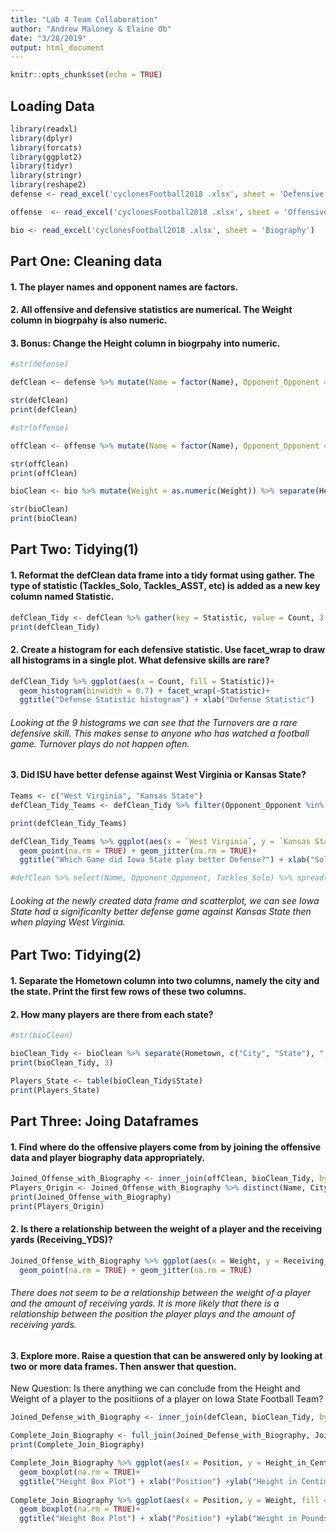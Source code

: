 ```yaml
---
title: "Lab 4 Team Collaboration"
author: "Andrew Maloney & Elaine Ob"
date: "3/28/2019"
output: html_document
---
```


```r
knitr::opts_chunk$set(echo = TRUE)
```

## Loading Data
```r

library(readxl)
library(dplyr) 
library(forcats)
library(ggplot2)
library(tidyr)
library(stringr)
library(reshape2)
defense <- read_excel('cyclonesFootball2018 .xlsx', sheet = 'Defensive')

offense  <- read_excel('cyclonesFootball2018 .xlsx', sheet = 'Offensive')

bio <- read_excel('cyclonesFootball2018 .xlsx', sheet = 'Biography')


```

## Part One: Cleaning data

#### 1. The player names and opponent names are factors.
#### 2. All offensive and defensive statistics are numerical. The Weight column in biogrpahy is also numeric.
#### 3. Bonus: Change the Height column in biogrpahy into numeric.
```r
#str(defense)

defClean <- defense %>% mutate(Name = factor(Name), Opponent_Opponent = factor(Opponent_Opponent)) %>% mutate_at(vars(starts_with("Tack")), list(as.numeric)) %>% mutate_at(vars(starts_with("Turn")), list(as.numeric)) %>% mutate_at(vars(starts_with("Pass")), list(as.numeric))

str(defClean)
print(defClean)

```

```r
#str(offense)

offClean <- offense %>% mutate(Name = factor(Name), Opponent_Opponent = factor(Opponent_Opponent)) %>% mutate_at(vars(starts_with("Rec")), list(as.numeric)) %>% mutate_at(vars(starts_with("Rush")), list(as.numeric)) %>% mutate_at(vars(starts_with("Pass")), list(as.numeric))

str(offClean)
print(offClean)
```

```r

bioClean <- bio %>% mutate(Weight = as.numeric(Weight)) %>% separate(Height, c("Feet", "Inches"), "-", convert = TRUE) %>% mutate(Height_in_Centimeters = ((Feet*12) + Inches)*2.54)

str(bioClean)
print(bioClean)
```


## Part Two: Tidying(1)
#### 1. Reformat the defClean data frame into a tidy format using gather. The type of statistic (Tackles_Solo, Tackles_ASST, etc) is added as a new key column named Statistic.
```r

defClean_Tidy <- defClean %>% gather(key = Statistic, value = Count, 3:11)
print(defClean_Tidy)
```

#### 2. Create a histogram for each defensive statistic. Use facet_wrap to draw all histograms in a single plot. What defensive skills are rare?
```r
defClean_Tidy %>% ggplot(aes(x = Count, fill = Statistic))+ 
  geom_histogram(binwidth = 0.7) + facet_wrap(~Statistic)+
  ggtitle("Defense Statistic histogram") + xlab("Defense Statistic")

```

###### Looking at the 9 histograms we can see that the Turnovers are a rare defensive skill.  This makes sense to anyone who has watched a football game.  Turnover plays do not happen often.

#### 3. Did ISU have better defense against West Virginia or Kansas State?
```r
Teams <- c("West Virginia", "Kansas State")
defClean_Tidy_Teams <- defClean_Tidy %>% filter(Opponent_Opponent %in% Teams) %>% spread(key = Opponent_Opponent, value = Count) %>% filter(Statistic == "Tackles_Solo")

print(defClean_Tidy_Teams)

defClean_Tidy_Teams %>% ggplot(aes(x = `West Virginia`, y = `Kansas State`))+ 
  geom_point(na.rm = TRUE) + geom_jitter(na.rm = TRUE)+ 
  ggtitle("Which Game did Iowa State play better Defense?") + xlab("Solo Tackles againt West Virginia") +ylab("Solo Tackles againt Kansas State")

#defClean %>% select(Name, Opponent_Opponent, Tackles_Solo) %>% spread(Opponent_Opponent, Tackles_Solo) %>% ggplot(aes(x = `West Virginia`, y = `Kansas State`)) + geom_point()
```

###### Looking at the newly created data frame and scatterplot, we can see Iowa State had a significanlty better defense game against Kansas State then when playing West Virginia.  

## Part Two: Tidying(2)
#### 1. Separate the Hometown column into two columns, namely the city and the state. Print the first few rows of these two columns. 

#### 2. How many players are there from each state?
```r
#str(bioClean)

bioClean_Tidy <- bioClean %>% separate(Hometown, c("City", "State"), ",", convert = TRUE )
print(bioClean_Tidy, 3)

Players_State <- table(bioClean_Tidy$State)
print(Players_State)

```



## Part Three: Joing Dataframes 
#### 1. Find where do the offensive players come from by joining the offensive data and player biography data appropriately.
```r
Joined_Offense_with_Biography <- inner_join(offClean, bioClean_Tidy, by = "Name")
Players_Origin <- Joined_Offense_with_Biography %>% distinct(Name, City, State, Highschool)
print(Joined_Offense_with_Biography)
print(Players_Origin)


```

#### 2. Is there a relationship between the weight of a player and the receiving yards (Receiving_YDS)?
```r
Joined_Offense_with_Biography %>% ggplot(aes(x = Weight, y = Receiving_YDS, color = Name))+
  geom_point(na.rm = TRUE) + geom_jitter(na.rm = TRUE)

```

###### There does not seem to be a relationship between the weight of a player and the amount of receiving yards.  It is more likely that there is a relationship between the position the player plays and the amount of receiving yards.

#### 3. Explore more. Raise a question that can be answered only by looking at two or more data frames. Then answer that question.

New Question: Is there anything we can conclude from the Height and Weight of a player to the positiions of a player on Iowa State Football Team? 
```r
Joined_Defense_with_Biography <- inner_join(defClean, bioClean_Tidy, by = "Name")

Complete_Join_Biography <- full_join(Joined_Defense_with_Biography, Joined_Offense_with_Biography)
print(Complete_Join_Biography)

Complete_Join_Biography %>% ggplot(aes(x = Position, y = Height_in_Centimeters, fill = Position))+
  geom_boxplot(na.rm = TRUE)+
  ggtitle("Height Box Plot") + xlab("Position") +ylab("Height in Centimeters") + theme(axis.text.x = element_text(angle = 45, vjust = 1, hjust = 1))
  
Complete_Join_Biography %>% ggplot(aes(x = Position, y = Weight, fill = Position))+
  geom_boxplot(na.rm = TRUE)+
  ggtitle("Weight Box Plot") + xlab("Position") +ylab("Weight in Pounds") + theme(axis.text.x = element_text(angle = 45, vjust = 1, hjust = 1))
```